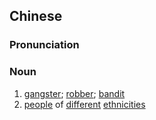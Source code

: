 {{also|非类}}
==Chinese==
{{zh-forms|s=非类}}

===Pronunciation===
{{zh-pron
|m=fēilèi
|c=fei1 leoi6
|cat=n
}}

===Noun===
{{zh-noun}}

# [[gangster]]; [[robber]]; [[bandit]]
# [[people]] of [[different]] [[ethnicity|ethnicities]]